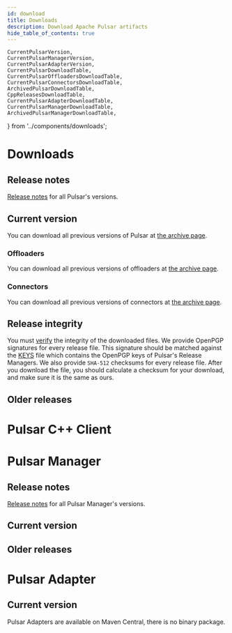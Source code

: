 ```yaml
---
id: download
title: Downloads
description: Download Apache Pulsar artifacts
hide_table_of_contents: true
---
```


    CurrentPulsarVersion,
    CurrentPulsarManagerVersion,
    CurrentPulsarAdapterVersion,
    CurrentPulsarDownloadTable,
    CurrentPulsarOffloadersDownloadTable,
    CurrentPulsarConnectorsDownloadTable,
    ArchivedPulsarDownloadTable,
    CppReleasesDownloadTable,
    CurrentPulsarAdapterDownloadTable,
    CurrentPulsarManagerDownloadTable,
    ArchivedPulsarManagerDownloadTable,
} from '../components/downloads';

# Downloads

## Release notes

[Release notes](pathname:///release-notes) for all Pulsar's versions.

## Current version <CurrentPulsarVersion/>

You can download all previous versions of Pulsar at [the archive page](https://archive.apache.org/dist/pulsar/).

<CurrentPulsarDownloadTable/>

### Offloaders

You can download all previous versions of offloaders at [the archive page](https://archive.apache.org/dist/pulsar/).

<CurrentPulsarOffloadersDownloadTable/>

### Connectors

You can download all previous versions of connectors at [the archive page](https://archive.apache.org/dist/pulsar/).

<CurrentPulsarConnectorsDownloadTable/>

## Release integrity

You must [verify](https://www.apache.org/info/verification.html) the integrity of the downloaded files. We provide OpenPGP signatures for every release file. This signature should be matched against the [KEYS](https://downloads.apache.org/pulsar/KEYS) file which contains the OpenPGP keys of Pulsar's Release Managers. We also provide `SHA-512` checksums for every release file. After you download the file, you should calculate a checksum for your download, and make sure it is the same as ours.

## Older releases

<ArchivedPulsarDownloadTable/>

# Pulsar C++ Client

<CppReleasesDownloadTable/>

# Pulsar Manager

## Release notes

[Release notes](pathname:///pulsar-manager-release-notes) for all Pulsar Manager's versions.

## Current version <CurrentPulsarManagerVersion/>

<CurrentPulsarManagerDownloadTable/>

## Older releases

<ArchivedPulsarManagerDownloadTable/>

# Pulsar Adapter

## Current version <CurrentPulsarAdapterVersion/>

Pulsar Adapters are available on Maven Central, there is no binary package.

<CurrentPulsarAdapterDownloadTable/>
